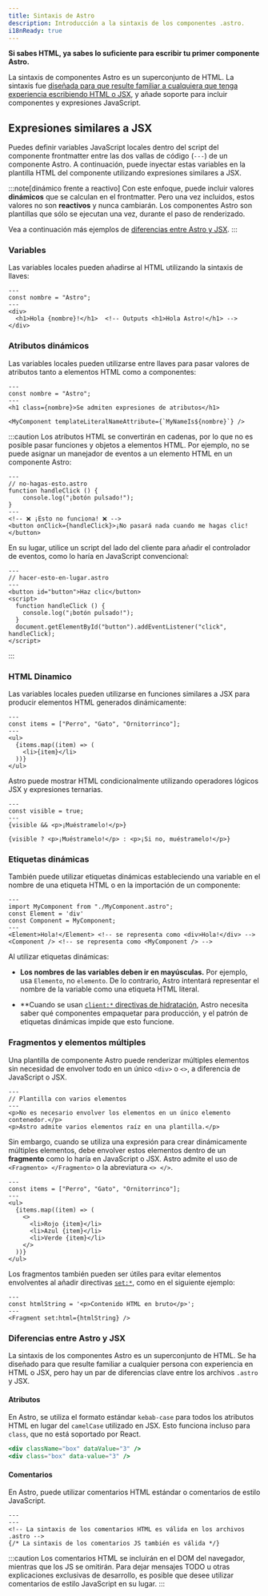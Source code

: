 ```yaml
---
title: Sintaxis de Astro
description: Introducción a la sintaxis de los componentes .astro.
i18nReady: true
---
```


**Si sabes HTML, ya sabes lo suficiente para escribir tu primer componente Astro.**

La sintaxis de componentes Astro es un superconjunto de HTML. La sintaxis fue [diseñada para que resulte familiar a cualquiera que tenga experiencia escribiendo HTML o JSX](#diferencias-entre-astro-y-jsx), y añade soporte para incluir componentes y expresiones JavaScript.


## Expresiones similares a JSX

Puedes definir variables JavaScript locales dentro del script del componente frontmatter entre las dos vallas de código (`---`) de un componente Astro. A continuación, puede inyectar estas variables en la plantilla HTML del componente utilizando expresiones similares a JSX.

:::note[dinámico frente a reactivo]
Con este enfoque, puede incluir valores **dinámicos** que se calculan en el frontmatter. Pero una vez incluidos, estos valores no son **reactivos** y nunca cambiarán. Los componentes Astro son plantillas que sólo se ejecutan una vez, durante el paso de renderizado.

Vea a continuación más ejemplos de [diferencias entre Astro y JSX](#diferencias-entre-astro-y-jsx).
:::

### Variables

Las variables locales pueden añadirse al HTML utilizando la sintaxis de llaves:

```astro title="src/components/Variables.astro" "{nombre}"
---
const nombre = "Astro";
---
<div>
  <h1>Hola {nombre}!</h1>  <!-- Outputs <h1>Hola Astro!</h1> -->
</div>
```

### Atributos dinámicos

Las variables locales pueden utilizarse entre llaves para pasar valores de atributos tanto a elementos HTML como a componentes:

```astro title="src/components/DynamicAttributes.astro" "{nombre}" "${nombre}"
---
const nombre = "Astro";
---
<h1 class={nombre}>Se admiten expresiones de atributos</h1>

<MyComponent templateLiteralNameAttribute={`MyNameIs${nombre}`} />
```

:::caution
Los atributos HTML se convertirán en cadenas, por lo que no es posible pasar funciones y objetos a elementos HTML.
Por ejemplo, no se puede asignar un manejador de eventos a un elemento HTML en un componente Astro:

```astro
---
// no-hagas-esto.astro
function handleClick () {
    console.log("¡botón pulsado!");
}
---
<!-- ❌ ¡Esto no funciona! ❌ -->
<button onClick={handleClick}>¡No pasará nada cuando me hagas clic!</button>
```

En su lugar, utilice un script del lado del cliente para añadir el controlador de eventos, como lo haría en JavaScript convencional:

```astro
---
// hacer-esto-en-lugar.astro
---
<button id="button">Haz clic</button>
<script>
  function handleClick () {
    console.log("¡botón pulsado!");
  }
  document.getElementById("button").addEventListener("click", handleClick);
</script>
```
:::

### HTML Dinamico

Las variables locales pueden utilizarse en funciones similares a JSX para producir elementos HTML generados dinámicamente:

```astro title="src/components/DynamicHtml.astro" "{item}"
---
const items = ["Perro", "Gato", "Ornitorrinco"];
---
<ul>
  {items.map((item) => (
    <li>{item}</li>
  ))}
</ul>
```

Astro puede mostrar HTML condicionalmente utilizando operadores lógicos JSX y expresiones ternarias.

```astro title="src/components/ConditionalHtml.astro" "visible"
---
const visible = true;
---
{visible && <p>¡Muéstramelo!</p>}

{visible ? <p>¡Muéstramelo!</p> : <p>¡Si no, muéstramelo!</p>}
```

### Etiquetas dinámicas

También puede utilizar etiquetas dinámicas estableciendo una variable en el nombre de una etiqueta HTML o en la importación de un componente:

```astro title="src/components/DynamicTags.astro" /Element|(?<!My)Component/
---
import MyComponent from "./MyComponent.astro";
const Element = 'div'
const Component = MyComponent;
---
<Element>Hola!</Element> <!-- se representa como <div>Hola!</div> -->
<Component /> <!-- se representa como <MyComponent /> -->
```

Al utilizar etiquetas dinámicas:

- **Los nombres de las variables deben ir en mayúsculas.** Por ejemplo, usa `Elemento`, no `elemento`. De lo contrario, Astro intentará representar el nombre de la variable como una etiqueta HTML literal.

- **Cuando se usan [`client:*` directivas de hidratación](/es/core-concepts/framework-components/#hidratando-componentes-interactivos), Astro necesita saber qué componentes empaquetar para producción, y el patrón de etiquetas dinámicas impide que esto funcione.

### Fragmentos y elementos múltiples

Una plantilla de componente Astro puede renderizar múltiples elementos sin necesidad de envolver todo en un único `<div>` o `<>`, a diferencia de JavaScript o JSX.

```astro title="src/components/RootElements.astro"
---
// Plantilla con varios elementos
---
<p>No es necesario envolver los elementos en un único elemento contenedor.</p>
<p>Astro admite varios elementos raíz en una plantilla.</p>
```

Sin embargo, cuando se utiliza una expresión para crear dinámicamente múltiples elementos, debe envolver estos elementos dentro de un **fragmento** como lo haría en JavaScript o JSX. Astro admite el uso de `<Fragmento> </Fragmento>` o la abreviatura `<> </>`.

```astro title="src/components/FragmentWrapper.astro" "<>" "</>"
---
const items = ["Perro", "Gato", "Ornitorrinco"];
---
<ul>
  {items.map((item) => (
    <>
      <li>Rojo {item}</li>
      <li>Azul {item}</li>
      <li>Verde {item}</li>
    </>
  ))}
</ul>
```

Los fragmentos también pueden ser útiles para evitar elementos envolventes al añadir directivas [`set:*`](/es/reference/directives-reference/#sethtml), como en el siguiente ejemplo:

```astro title="src/components/SetHtml.astro" "Fragment"
---
const htmlString = '<p>Contenido HTML en bruto</p>';
---
<Fragment set:html={htmlString} />
```

### Diferencias entre Astro y JSX

La sintaxis de los componentes Astro es un superconjunto de HTML. Se ha diseñado para que resulte familiar a cualquier persona con experiencia en HTML o JSX, pero hay un par de diferencias clave entre los archivos `.astro` y JSX.

#### Atributos

En Astro, se utiliza el formato estándar `kebab-case` para todos los atributos HTML en lugar del `camelCase` utilizado en JSX. Esto funciona incluso para `class`, que no está soportado por React.

```jsx del={1} ins={2} title="ejemplo.astro"
<div className="box" dataValue="3" />
<div class="box" data-value="3" />
```

#### Comentarios

En Astro, puede utilizar comentarios HTML estándar o comentarios de estilo JavaScript.

```astro title="ejemplo.astro"
---
---
<!-- La sintaxis de los comentarios HTML es válida en los archivos .astro -->
{/* La sintaxis de los comentarios JS también es válida */}
```

:::caution
Los comentarios HTML se incluirán en el DOM del navegador, mientras que los JS se omitirán. Para dejar mensajes TODO u otras explicaciones exclusivas de desarrollo, es posible que desee utilizar comentarios de estilo JavaScript en su lugar.
:::


